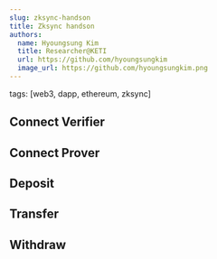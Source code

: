 ```yaml
---
slug: zksync-handson
title: Zksync handson
authors:
  name: Hyoungsung Kim
  title: Researcher@KETI
  url: https://github.com/hyoungsungkim
  image_url: https://github.com/hyoungsungkim.png
---
```


tags: [web3, dapp, ethereum, zksync]

## Connect Verifier
<ConnectButton display="Verifier" className="button button--primary"/>

## Connect Prover
<ConnectButton display="Prover" className="button button--primary"/>

## Deposit
<Deposit display="Deposit" className="button button--primary" />

## Transfer
<Transfer display="Transfer" className="button button--primary" />

## Withdraw
<Withdraw display="Withdraw" className="button button--primary" />
